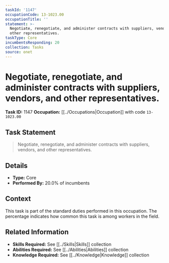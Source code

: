 ```yaml
---
taskId: '1147'
occupationCode: 13-1023.00
occupationTitle: ''
statement: >-
  Negotiate, renegotiate, and administer contracts with suppliers, vendors, and
  other representatives.
taskType: Core
incumbentsResponding: 20
collection: Tasks
source: onet
---
```

# Negotiate, renegotiate, and administer contracts with suppliers, vendors, and other representatives.

**Task ID:** 1147
**Occupation:** [[../Occupations|Occupation]] with code `13-1023.00`

## Task Statement

> Negotiate, renegotiate, and administer contracts with suppliers, vendors, and other representatives.

## Details

- **Type:** Core
- **Performed By:** 20.0% of incumbents

## Context

This task is part of the standard duties performed in this occupation. The percentage indicates how common this task is among workers in the field.

## Related Information

- **Skills Required:** See [[../Skills|Skills]] collection
- **Abilities Required:** See [[../Abilities|Abilities]] collection
- **Knowledge Required:** See [[../Knowledge|Knowledge]] collection
